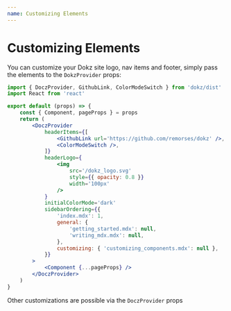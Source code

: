```yaml
---
name: Customizing Elements
---
```


# Customizing Elements

You can customize your Dokz site logo, nav items and footer, simply pass the elements to the `DokzProvider` props:

```jsx
import { DoczProvider, GithubLink, ColorModeSwitch } from 'dokz/dist'
import React from 'react'

export default (props) => {
    const { Component, pageProps } = props
    return (
        <DoczProvider
            headerItems={[
                <GithubLink url='https://github.com/remorses/dokz' />,
                <ColorModeSwitch />,
            ]}
            headerLogo={
                <img
                    src='/dokz_logo.svg'
                    style={{ opacity: 0.8 }}
                    width='100px'
                />
            }
            initialColorMode='dark'
            sidebarOrdering={{
                'index.mdx': 1,
                general: {
                    'getting_started.mdx': null,
                    'writing_mdx.mdx': null,
                },
                customizing: { 'customizing_components.mdx': null },
            }}
        >
            <Component {...pageProps} />
        </DoczProvider>
    )
}
```


Other customizations are possible via the `DoczProvider` props